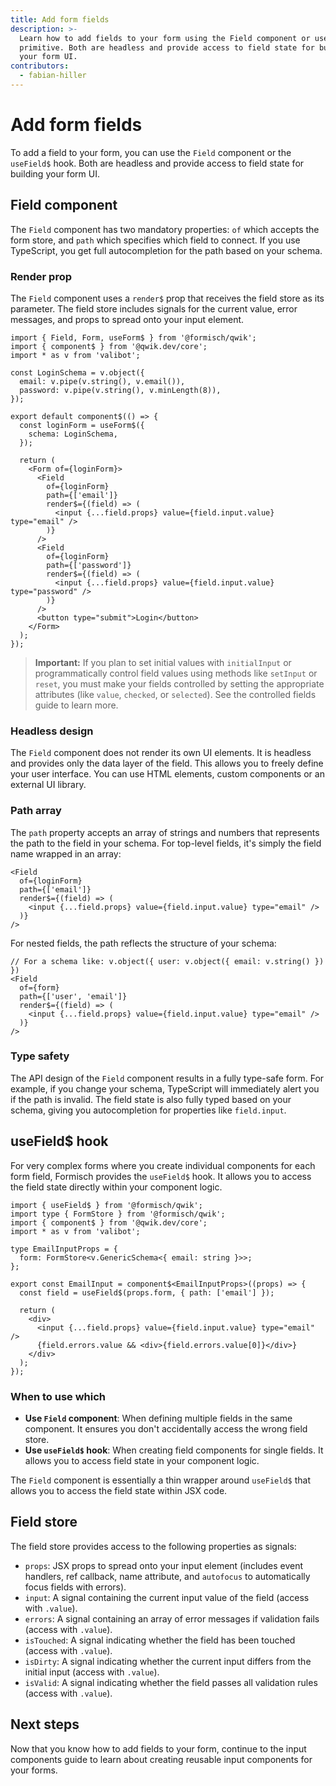```yaml
---
title: Add form fields
description: >-
  Learn how to add fields to your form using the Field component or useField
  primitive. Both are headless and provide access to field state for building
  your form UI.
contributors:
  - fabian-hiller
---
```



# Add form fields

To add a field to your form, you can use the <Link href="/qwik/api/Field/">`Field`</Link> component or the <Link href="/qwik/api/useField/">`useField$`</Link> hook. Both are headless and provide access to field state for building your form UI.

## Field component

The <Link href="/qwik/api/Field/">`Field`</Link> component has two mandatory properties: `of` which accepts the form store, and `path` which specifies which field to connect. If you use TypeScript, you get full autocompletion for the path based on your schema.

### Render prop

The <Link href="/qwik/api/Field/">`Field`</Link> component uses a `render$` prop that receives the field store as its parameter. The field store includes signals for the current value, error messages, and props to spread onto your input element.

```tsx
import { Field, Form, useForm$ } from '@formisch/qwik';
import { component$ } from '@qwik.dev/core';
import * as v from 'valibot';

const LoginSchema = v.object({
  email: v.pipe(v.string(), v.email()),
  password: v.pipe(v.string(), v.minLength(8)),
});

export default component$(() => {
  const loginForm = useForm$({
    schema: LoginSchema,
  });

  return (
    <Form of={loginForm}>
      <Field
        of={loginForm}
        path={['email']}
        render$={(field) => (
          <input {...field.props} value={field.input.value} type="email" />
        )}
      />
      <Field
        of={loginForm}
        path={['password']}
        render$={(field) => (
          <input {...field.props} value={field.input.value} type="password" />
        )}
      />
      <button type="submit">Login</button>
    </Form>
  );
});
```

> **Important:** If you plan to set initial values with `initialInput` or programmatically control field values using methods like <Link href="/methods/api/setInput/">`setInput`</Link> or <Link href="/methods/api/reset/">`reset`</Link>, you must make your fields controlled by setting the appropriate attributes (like `value`, `checked`, or `selected`). See the <Link href="/qwik/guides/controlled-fields/">controlled fields</Link> guide to learn more.

### Headless design

The <Link href="/qwik/api/Field/">`Field`</Link> component does not render its own UI elements. It is headless and provides only the data layer of the field. This allows you to freely define your user interface. You can use HTML elements, custom components or an external UI library.

### Path array

The `path` property accepts an array of strings and numbers that represents the path to the field in your schema. For top-level fields, it's simply the field name wrapped in an array:

```tsx
<Field
  of={loginForm}
  path={['email']}
  render$={(field) => (
    <input {...field.props} value={field.input.value} type="email" />
  )}
/>
```

For nested fields, the path reflects the structure of your schema:

```tsx
// For a schema like: v.object({ user: v.object({ email: v.string() }) })
<Field
  of={form}
  path={['user', 'email']}
  render$={(field) => (
    <input {...field.props} value={field.input.value} type="email" />
  )}
/>
```

### Type safety

The API design of the <Link href="/qwik/api/Field/">`Field`</Link> component results in a fully type-safe form. For example, if you change your schema, TypeScript will immediately alert you if the path is invalid. The field state is also fully typed based on your schema, giving you autocompletion for properties like `field.input`.

## useField$ hook

For very complex forms where you create individual components for each form field, Formisch provides the <Link href="/qwik/api/useField/">`useField$`</Link> hook. It allows you to access the field state directly within your component logic.

```tsx
import { useField$ } from '@formisch/qwik';
import type { FormStore } from '@formisch/qwik';
import { component$ } from '@qwik.dev/core';
import * as v from 'valibot';

type EmailInputProps = {
  form: FormStore<v.GenericSchema<{ email: string }>>;
};

export const EmailInput = component$<EmailInputProps>((props) => {
  const field = useField$(props.form, { path: ['email'] });

  return (
    <div>
      <input {...field.props} value={field.input.value} type="email" />
      {field.errors.value && <div>{field.errors.value[0]}</div>}
    </div>
  );
});
```

### When to use which

- **Use `Field` component**: When defining multiple fields in the same component. It ensures you don't accidentally access the wrong field store.
- **Use `useField$` hook**: When creating field components for single fields. It allows you to access field state in your component logic.

The <Link href="/qwik/api/Field/">`Field`</Link> component is essentially a thin wrapper around <Link href="/qwik/api/useField/">`useField$`</Link> that allows you to access the field state within JSX code.

## Field store

The field store provides access to the following properties as signals:

- `props`: JSX props to spread onto your input element (includes event handlers, ref callback, name attribute, and `autofocus` to automatically focus fields with errors).
- `input`: A signal containing the current input value of the field (access with `.value`).
- `errors`: A signal containing an array of error messages if validation fails (access with `.value`).
- `isTouched`: A signal indicating whether the field has been touched (access with `.value`).
- `isDirty`: A signal indicating whether the current input differs from the initial input (access with `.value`).
- `isValid`: A signal indicating whether the field passes all validation rules (access with `.value`).

## Next steps

Now that you know how to add fields to your form, continue to the <Link href="/qwik/guides/input-components/">input components</Link> guide to learn about creating reusable input components for your forms.

